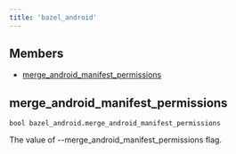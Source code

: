 ```yaml
---
title: 'bazel_android'
---
```



## Members

* [merge\_android\_manifest\_permissions](#merge_android_manifest_permissions)

## merge\_android\_manifest\_permissions

```
bool bazel_android.merge_android_manifest_permissions
```

The value of --merge\_android\_manifest\_permissions flag.